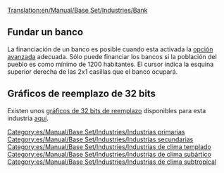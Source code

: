 [[Translation:en/Manual/Base Set/Industries/Bank]]

{{es/Manual/Base Set/Industries/Industrias|imagen=en/Manual/Base Set/Industries/Bank.png
|nombre=banco
|climas=[[es/Manual/Clima|Templado]], [[es/Manual/Clima|Subártico]], [[es/Manual/Clima|Subtropical]].
|acepta=[[es/Manual/Base Set/Cargos/Objetos de valor|Objetos de valor]] (clima templado),<br/> [[es/Manual/Base Set/Cargos/Oro|Oro]] (clima subártico),<br/> [[es/Manual/Base Set/Cargos/Diamantes|Diamantes]] (clima Subtropical).
|produce=[[es/Manual/Base Set/Cargos/Objetos de valor|Objetos de valor]] (clima templado)
|notas=Existe dos gráficos diferentes para esta industria. El superior aparece en el clima templado, el de abajo aparece en los climas subártico y subtropical.<br/>
{{en/Manual/Phototable|[[File:en/Manual/Base Set/Industries/Tropicalbank.png]]|Subártico y subtropical|center}}
}}

==Fundar un banco==
La financiación de un banco es posible cuando esta activada la [[es/Archive/Manual/Settings/Opciones avanzadas/Economía#metodo-de-construccion-de-industria-primaria|opción avanzada]] adecuada. Sólo puede financiar los bancos si la población del pueblo es como mínimo de 1200 habitantes. El cursor indica la esquina superior derecha de las 2x1 casillas que el banco ocupará.

==Gráficos de reemplazo de 32 bits==
Existen unos [[es/Archive/Old 32bpp/Desarrollo de gráficos de 32 bits|gráficos de 32 bits de reemplazo]] disponibles para esta industria [[es/Archive/Old 32bpp/Lista de archivos descargables de 32 bits|aquí]].

{{es/Manual/Base Set/Industries/Navbox industrias}}

[[Category:es/Manual/Base Set/Industries/Industrias primarias]]
[[Category:es/Manual/Base Set/Industries/Industrias secundarias]]
[[Category:es/Manual/Base Set/Industries/Industrias de clima templado]]
[[Category:es/Manual/Base Set/Industries/Industrias de clima subártico]]
[[Category:es/Manual/Base Set/Industries/Industrias de clima subtropical]]